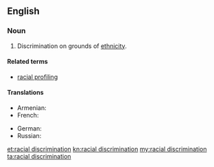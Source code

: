 ==English==

===Noun===
{{en-noun|head=[[racial]] [[discrimination]]|-}}

# Discrimination on grounds of [[ethnicity]].

====Related terms====
* [[racial profiling]]

====Translations====
{{trans-top|discrimination on grounds of ethnicity}}
* Armenian: {{t|hy|ռասայական խտրականություն|sc=Armn}}
* French: {{t|fr|discrimination raciale|f}}
{{trans-mid}}
* German: {{t|de|Rassendiskriminierung|f}}
* Russian: {{t|ru|расовая дискриминация}}
{{trans-bottom}}

[[et:racial discrimination]]
[[kn:racial discrimination]]
[[my:racial discrimination]]
[[ta:racial discrimination]]